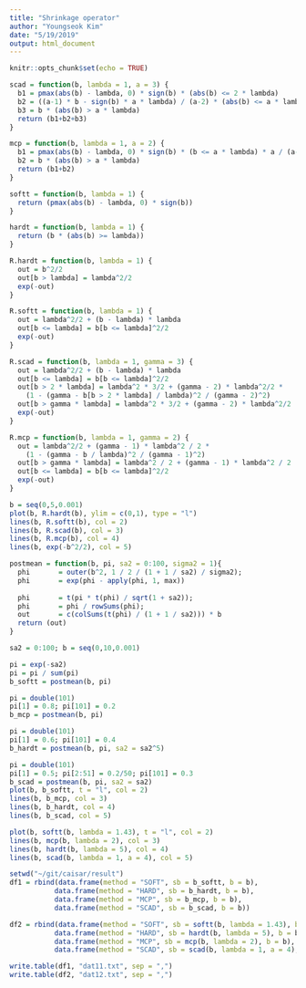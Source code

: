 ```yaml
---
title: "Shrinkage operator"
author: "Youngseok Kim"
date: "5/19/2019"
output: html_document
---
```


```r
knitr::opts_chunk$set(echo = TRUE)
```

```r
scad = function(b, lambda = 1, a = 3) {
  b1 = pmax(abs(b) - lambda, 0) * sign(b) * (abs(b) <= 2 * lambda)
  b2 = ((a-1) * b - sign(b) * a * lambda) / (a-2) * (abs(b) <= a * lambda) * (abs(b) > 2 * lambda)
  b3 = b * (abs(b) > a * lambda)
  return (b1+b2+b3)
}

mcp = function(b, lambda = 1, a = 2) {
  b1 = pmax(abs(b) - lambda, 0) * sign(b) * (b <= a * lambda) * a / (a-1)
  b2 = b * (abs(b) > a * lambda)
  return (b1+b2)
}

softt = function(b, lambda = 1) {
  return (pmax(abs(b) - lambda, 0) * sign(b))
}

hardt = function(b, lambda = 1) {
  return (b * (abs(b) >= lambda))
}
```


```r
R.hardt = function(b, lambda = 1) {
  out = b^2/2
  out[b > lambda] = lambda^2/2
  exp(-out)
}

R.softt = function(b, lambda = 1) {
  out = lambda^2/2 + (b - lambda) * lambda
  out[b <= lambda] = b[b <= lambda]^2/2
  exp(-out)
}

R.scad = function(b, lambda = 1, gamma = 3) {
  out = lambda^2/2 + (b - lambda) * lambda
  out[b <= lambda] = b[b <= lambda]^2/2
  out[b > 2 * lambda] = lambda^2 * 3/2 + (gamma - 2) * lambda^2/2 * 
    (1 - (gamma - b[b > 2 * lambda] / lambda)^2 / (gamma - 2)^2)
  out[b > gamma * lambda] = lambda^2 * 3/2 + (gamma - 2) * lambda^2/2
  exp(-out)
}

R.mcp = function(b, lambda = 1, gamma = 2) {
  out = lambda^2/2 + (gamma - 1) * lambda^2 / 2 * 
    (1 - (gamma - b / lambda)^2 / (gamma - 1)^2)
  out[b > gamma * lambda] = lambda^2 / 2 + (gamma - 1) * lambda^2 / 2 
  out[b <= lambda] = b[b <= lambda]^2/2
  exp(-out)
}
```

```r
b = seq(0,5,0.001)
plot(b, R.hardt(b), ylim = c(0,1), type = "l")
lines(b, R.softt(b), col = 2)
lines(b, R.scad(b), col = 3)
lines(b, R.mcp(b), col = 4)
lines(b, exp(-b^2/2), col = 5)
```


```r
postmean = function(b, pi, sa2 = 0:100, sigma2 = 1){
  phi       = outer(b^2, 1 / 2 / (1 + 1 / sa2) / sigma2);
  phi       = exp(phi - apply(phi, 1, max))
  
  phi       = t(pi * t(phi) / sqrt(1 + sa2));
  phi       = phi / rowSums(phi);
  out       = c(colSums(t(phi) / (1 + 1 / sa2))) * b
  return (out)
}

sa2 = 0:100; b = seq(0,10,0.001)

pi = exp(-sa2)
pi = pi / sum(pi)
b_softt = postmean(b, pi)

pi = double(101)
pi[1] = 0.8; pi[101] = 0.2
b_mcp = postmean(b, pi)

pi = double(101)
pi[1] = 0.6; pi[101] = 0.4
b_hardt = postmean(b, pi, sa2 = sa2^5)

pi = double(101)
pi[1] = 0.5; pi[2:51] = 0.2/50; pi[101] = 0.3
b_scad = postmean(b, pi, sa2 = sa2)
plot(b, b_softt, t = "l", col = 2)
lines(b, b_mcp, col = 3)
lines(b, b_hardt, col = 4)
lines(b, b_scad, col = 5)

plot(b, softt(b, lambda = 1.43), t = "l", col = 2)
lines(b, mcp(b, lambda = 2), col = 3)
lines(b, hardt(b, lambda = 5), col = 4)
lines(b, scad(b, lambda = 1, a = 4), col = 5)
```

```r
setwd("~/git/caisar/result")
df1 = rbind(data.frame(method = "SOFT", sb = b_softt, b = b),
           data.frame(method = "HARD", sb = b_hardt, b = b),
           data.frame(method = "MCP", sb = b_mcp, b = b),
           data.frame(method = "SCAD", sb = b_scad, b = b))

df2 = rbind(data.frame(method = "SOFT", sb = softt(b, lambda = 1.43), b = b),
           data.frame(method = "HARD", sb = hardt(b, lambda = 5), b = b),
           data.frame(method = "MCP", sb = mcp(b, lambda = 2), b = b),
           data.frame(method = "SCAD", sb = scad(b, lambda = 1, a = 4), b = b))

write.table(df1, "dat11.txt", sep = ",")
write.table(df2, "dat12.txt", sep = ",")
```


